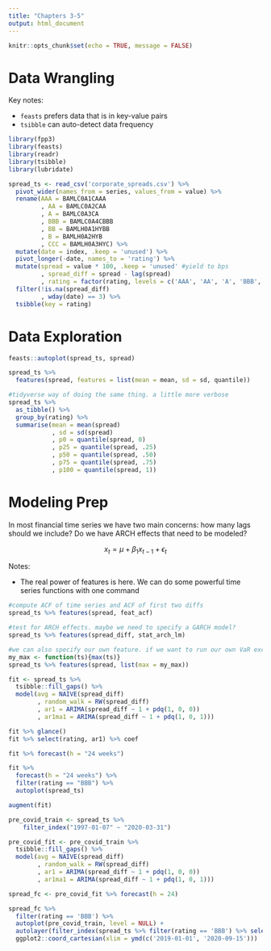 ```yaml
---
title: "Chapters 3-5"
output: html_document
---
```


```r
knitr::opts_chunk$set(echo = TRUE, message = FALSE)
```

# Data Wrangling

Key notes: 

* `feasts` prefers data that is in key-value pairs
* `tsibble` can auto-detect data frequency

```r
library(fpp3)
library(feasts)
library(readr)
library(tsibble)
library(lubridate)

spread_ts <- read_csv('corporate_spreads.csv') %>%
  pivot_wider(names_from = series, values_from = value) %>%
  rename(AAA = BAMLC0A1CAAA
         , AA = BAMLC0A2CAA
         , A = BAMLC0A3CA
         , BBB = BAMLC0A4CBBB
         , BB = BAMLH0A1HYBB
         , B = BAMLH0A2HYB
         , CCC = BAMLH0A3HYC) %>%
  mutate(date = index, .keep = 'unused') %>%
  pivot_longer(-date, names_to = 'rating') %>%
  mutate(spread = value * 100, .keep = 'unused' #yield to bps
         , spread_diff = spread - lag(spread)
         , rating = factor(rating, levels = c('AAA', 'AA', 'A', 'BBB', 'BB', 'B', 'CCC'))) %>% 
  filter(!is.na(spread_diff)
         , wday(date) == 3) %>% 
  tsibble(key = rating)

```

# Data Exploration

```r
feasts::autoplot(spread_ts, spread)

spread_ts %>%
  features(spread, features = list(mean = mean, sd = sd, quantile))

#tidyverse way of doing the same thing. a little more verbose
spread_ts %>%
  as_tibble() %>%
  group_by(rating) %>%
  summarise(mean = mean(spread)
            , sd = sd(spread)
            , p0 = quantile(spread, 0)
            , p25 = quantile(spread, .25)
            , p50 = quantile(spread, .50)
            , p75 = quantile(spread, .75)
            , p100 = quantile(spread, 1))
```
# Modeling Prep

In most financial time series we have two main concerns: how many lags should we include? Do we have ARCH effects that need to be modeled?

$$x_t = \mu+\beta_1x_{t-1} + \epsilon_t$$

Notes:

* The real power of features is here. We can do some powerful time series functions with one command
```r
#compute ACF of time series and ACF of first two diffs
spread_ts %>% features(spread, feat_acf)

#test for ARCH effects. maybe we need to specify a GARCH model?
spread_ts %>% features(spread_diff, stat_arch_lm)

#we can also specify our own feature. if we want to run our own VaR exceedance tests or whatever, just specify a function that returns a single value
my_max <- function(ts){max(ts)}
spread_ts %>% features(spread, list(max = my_max))
```

```r
fit <- spread_ts %>%
  tsibble::fill_gaps() %>%
  model(avg = NAIVE(spread_diff)
        , random_walk = RW(spread_diff)
        , ar1 = ARIMA(spread_diff ~ 1 + pdq(1, 0, 0))
        , ar1ma1 = ARIMA(spread_diff ~ 1 + pdq(1, 0, 1)))

fit %>% glance()
fit %>% select(rating, ar1) %>% coef

fit %>% forecast(h = "24 weeks")

fit %>%
  forecast(h = "24 weeks") %>%
  filter(rating == "BBB") %>%
  autoplot(spread_ts) 

```

```r
augment(fit)
```

```r
pre_covid_train <- spread_ts %>%
    filter_index("1997-01-07" ~ "2020-03-31")

pre_covid_fit <- pre_covid_train %>%
  tsibble::fill_gaps() %>%
  model(avg = NAIVE(spread_diff)
        , random_walk = RW(spread_diff)
        , ar1 = ARIMA(spread_diff ~ 1 + pdq(1, 0, 0))
        , ar1ma1 = ARIMA(spread_diff ~ 1 + pdq(1, 0, 1)))

spread_fc <- pre_covid_fit %>% forecast(h = 24)

spread_fc %>%
  filter(rating == 'BBB') %>%
  autoplot(pre_covid_train, level = NULL) +
  autolayer(filter_index(spread_ts %>% filter(rating == 'BBB') %>% select(spread_diff), "2020-03-15" ~ "2020-09-15") ,colour = "black") +
  ggplot2::coord_cartesian(xlim = ymd(c('2019-01-01', '2020-09-15')))
```
